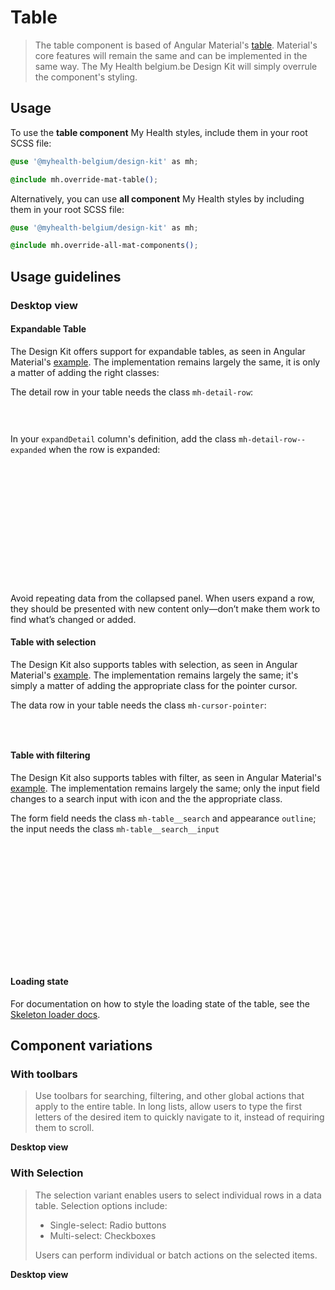 
<Meta title="Angular Components/Table" />

# Table

> The table component is based of Angular Material's [table](https://material.angular.io/components/table). Material's core features will remain the same and can be implemented in the same way.
> The My Health belgium.be Design Kit will simply overrule the component's styling.

## Usage

To use the **table component** My Health styles, include them in your root SCSS file:

```css
@use '@myhealth-belgium/design-kit' as mh;

@include mh.override-mat-table();
```

Alternatively, you can use **all component** My Health styles by including them in your root SCSS file:

```css
@use '@myhealth-belgium/design-kit' as mh;

@include mh.override-all-mat-components();
```

## Usage guidelines

### Desktop view

<Canvas of={TableStories.Default} sourceState="none" />

#### Expandable Table

The Design Kit offers support for expandable tables, as seen in Angular Material's [example](https://material.angular.io/components/table/examples#table-expandable-rows).
The implementation remains largely the same, it is only a matter of adding the right classes:

The detail row in your table needs the class `mh-detail-row`:

```html
<!-- Detail row -->
<tr class="mh-detail-row" mat-row *matRowDef="let row; columns: ['expandDetail']"></tr>
```

In your `expandDetail` column's definition, add the class `mh-detail-row--expanded` when the row is expanded:

```html
<!-- Expanded Content Column - The detail row is made up of this one column that spans across all columns -->
<ng-container matColumnDef="expandDetail">
  <td
    mat-cell
    *matCellDef="let element"
    [class.mh-detail-row--expanded]="element === expandedElement"
    [colSpan]="columns.length"
  >
    <div>
      <!-- Detail content goes here -->
    </div>
  </td>
</ng-container>
```

Avoid repeating data from the collapsed panel. When users expand a row, they should be presented with new content only—don’t make them work to find what’s changed or added.

#### Table with selection

The Design Kit also supports tables with selection, as seen in Angular Material's [example](https://material.angular.dev/components/table/examples#table-selection).
The implementation remains largely the same; it's simply a matter of adding the appropriate class for the pointer cursor.

The data row in your table needs the class `mh-cursor-pointer`:

```html
<!-- Data row -->
<tr mat-row *matRowDef="let row; columns: columns()" (click)="clickRow(row)" class="mh-cursor-pointer"></tr>
```

#### Table with filtering

The Design Kit also supports tables with filter, as seen in Angular Material's [example](https://material.angular.dev/components/table/examples#table-filtering).
The implementation remains largely the same; only the input field changes to a search input with icon and the the appropriate class.

The form field needs the class `mh-table__search` and appearance `outline`; <br />
the input needs the class `mh-table__search__input`

```html
<!-- input -->
<mat-form-field appearance="outline" class="mh-table__search">
  <mat-icon matPrefix fontIcon="search" aria-hidden="true" />
  <input
    matInput
    type="text"
    class="mh-table__search__input"
    name="search"
    (keyup)="applyFilter($event)"
    placeholder="Search ..."
    #input
  />
</mat-form-field>
```

#### Loading state

For documentation on how to style the loading state of the table, see the [Skeleton loader docs](/docs/components-skeleton-loader--docs#table).

## Component variations

### With toolbars

> Use toolbars for searching, filtering, and other global actions that apply to the entire table.
> In long lists, allow users to type the first letters of the desired item to quickly navigate to it, instead of requiring them to scroll.

<b>Desktop view</b>
<Canvas of={TableStories.Filter} sourceState="none" />

### With Selection

> The selection variant enables users to select individual rows in a data table. Selection options include:
>
> - Single-select: Radio buttons
> - Multi-select: Checkboxes
>
> Users can perform individual or batch actions on the selected items.

<b>Desktop view</b>
<Canvas of={TableStories.Selection} sourceState="none" />
